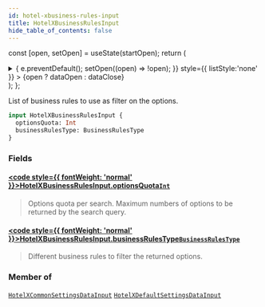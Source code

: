 ```yaml
---
id: hotel-xbusiness-rules-input
title: HotelXBusinessRulesInput
hide_table_of_contents: false
---
```






const [open, setOpen] = useState(startOpen);
return (
<details {...(open ? { open: true } : {})} className="details" style={{ border:'none', boxShadow:'none', background:'var(--ifm-background-color)' }}>
<summary
onClick={(e) => {
e.preventDefault();
setOpen((open) => !open);
}}
style={{ listStyle:'none' }} >
{open ? dataOpen : dataClose}
</summary>
{open && children}
</details>
);
};

List of business rules to use as filter on the options.

```graphql
input HotelXBusinessRulesInput {
  optionsQuota: Int
  businessRulesType: BusinessRulesType
}
```

### Fields

#### [<code style={{ fontWeight: 'normal' }}>HotelXBusinessRulesInput.<b>optionsQuota</b></code>](#)<Bullet />[`Int`](/api/scalars/int) <Badge class="badge badge--secondary" text="scalar"/>

> Options quota per search. Maximum numbers of options to be returned by the search query.

#### [<code style={{ fontWeight: 'normal' }}>HotelXBusinessRulesInput.<b>businessRulesType</b></code>](#)<Bullet />[`BusinessRulesType`](/api/enums/business-rules-type) <Badge class="badge badge--secondary" text="enum"/>

> Different business rules to filter the returned options.

### Member of

[`HotelXCommonSettingsDataInput`](/api/inputs/hotel-xcommon-settings-data-input) <Badge class="badge badge--secondary" text="input"/><Bullet />[`HotelXDefaultSettingsDataInput`](/api/inputs/hotel-xdefault-settings-data-input) <Badge class="badge badge--secondary" text="input"/>
